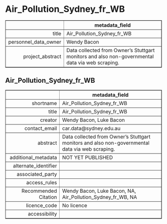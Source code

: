 Air_Pollution_Sydney_fr_WB
===
<!-- html table generated in R 3.6.0 by xtable 1.8-4 package -->
<!-- Fri May 22 19:14:17 2020 -->
<table border=1>
<tr> <th>  </th> <th> metadata_field </th>  </tr>
  <tr> <td align="right"> title </td> <td> Air_Pollution_Sydney_fr_WB </td> </tr>
  <tr> <td align="right"> personnel_data_owner </td> <td> Wendy Bacon </td> </tr>
  <tr> <td align="right"> project_abstract </td> <td> Data collected from Owner's Stuttgart monitors and also non-governmental data via web scraping. </td> </tr>
   </table>



Air_Pollution_Sydney_fr_WB
---
<!-- html table generated in R 3.6.0 by xtable 1.8-4 package -->
<!-- Fri May 22 19:14:17 2020 -->
<table border=1>
<tr> <th>  </th> <th> metadata_field </th>  </tr>
  <tr> <td align="right"> shortname </td> <td> Air_Pollution_Sydney_fr_WB </td> </tr>
  <tr> <td align="right"> title </td> <td> Air_Pollution_Sydney_fr_WB </td> </tr>
  <tr> <td align="right"> creator </td> <td> Wendy Bacon, Luke Bacon </td> </tr>
  <tr> <td align="right"> contact_email </td> <td> car.data@sydney.edu.au </td> </tr>
  <tr> <td align="right"> abstract </td> <td> Data collected from Owner's Stuttgart monitors and also non-governmental data via web scraping. </td> </tr>
  <tr> <td align="right"> additional_metadata </td> <td> NOT YET PUBLISHED </td> </tr>
  <tr> <td align="right"> alternate_identifier </td> <td>  </td> </tr>
  <tr> <td align="right"> associated_party </td> <td>  </td> </tr>
  <tr> <td align="right"> access_rules </td> <td>  </td> </tr>
  <tr> <td align="right"> Recommended Citation </td> <td> Wendy Bacon, Luke Bacon, NA, Air_Pollution_Sydney_fr_WB, NA </td> </tr>
  <tr> <td align="right"> licence_code </td> <td> No licence </td> </tr>
  <tr> <td align="right"> accessibility </td> <td>  </td> </tr>
   </table>


